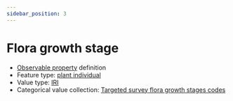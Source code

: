 ```yaml
---
sidebar_position: 3
---
```



# Flora growth stage

- [Observable property](/viewers/dawe-vocabs?uri=https://linked.data.gov.au/def/nrm/1d64cef8-f738-4614-9259-f12487c48fc3) definition
- Feature type: [plant individual](http://linked.data.gov.au/def/tern-cv/60d7edf8-98c6-43e9-841c-e176c334d270)
- Value type: [IRI](https://w3id.org/tern/ontologies/tern/IRI)
- Categorical value collection: [Targeted survey flora growth stages codes](/viewers/dawe-vocabs?uri=https://linked.data.gov.au/def/nrm/096e018a-fb8f-4ba1-9fdc-302164e57682)

<Example
  protocolModule="targeted-survey-flora-protocol-population"
  observableProperty="https://linked.data.gov.au/def/nrm/1d64cef8-f738-4614-9259-f12487c48fc3"
/>
